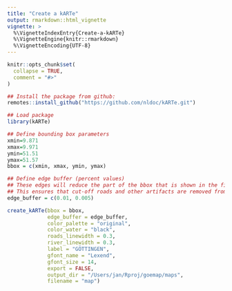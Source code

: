 ```yaml
---
title: "Create a kARTe"
output: rmarkdown::html_vignette
vignette: >
  %\VignetteIndexEntry{Create-a-kARTe}
  %\VignetteEngine{knitr::rmarkdown}
  %\VignetteEncoding{UTF-8}
---
```


```r
knitr::opts_chunk$set(
  collapse = TRUE,
  comment = "#>"
)
```

```r
## Install the package from github:
remotes::install_github("https://github.com/nldoc/kARTe.git")
```

```r
## Load package
library(kARTe)
```

```r

## Define bounding box parameters
xmin=9.871
xmax=9.971
ymin=51.51
ymax=51.57
bbox = c(xmin, xmax, ymin, ymax)

## Define edge buffer (percent values)
## These edges will reduce the part of the bbox that is shown in the final picture
## This ensures that cut-off roads and other artifacts are removed from the final frame
edge_buffer = c(0.01, 0.005)
```

```r
create_kARTe(bbox = bbox,
             edge_buffer = edge_buffer,
             color_palette = "original",
             color_water = "black",
             roads_linewidth = 0.3,
             river_linewidth = 0.3,
             label = "GÖTTINGEN",
             gfont_name = "Lexend",
             gfont_size = 14,
             export = FALSE,
             output_dir = "/Users/jan/Rproj/goemap/maps",
             filename = "map")

```
